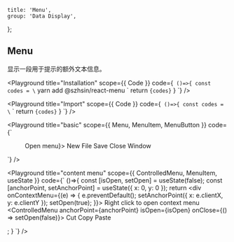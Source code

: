 
	title: 'Menu',
	group: 'Data Display',
};

## Menu

显示一段用于提示的额外文本信息。

<Playground
	title="Installation"
	scope={{ Code }}
	code={`
()=>{
const codes = \`
yarn add @szhsin/react-menu
\`
  return <Code block>{codes}</Code>
}
`}
/>

<Playground
	title="Import"
	scope={{ Code }}
	code={`
()=>{
const codes = \`
\`
  return <Code block>{codes}</Code>
}
`}
/>

<Playground
	title="basic"
	scope={{ Menu, MenuItem, MenuButton }}
	code={`
<Menu menuButton={<MenuButton>Open menu</MenuButton>}>
		<MenuItem>New File</MenuItem>
		<MenuItem>Save</MenuItem>
		<MenuItem>Close Window</MenuItem>
</Menu>
`}
/>

<Playground
	title="content menu"
	scope={{ ControlledMenu, MenuItem, useState }}
	code={`
()=>{
const [isOpen, setOpen] = useState(false);
const [anchorPoint, setAnchorPoint] = useState({ x: 0, y: 0 });
return <div onContextMenu={(e) => {
    e.preventDefault();
    setAnchorPoint({ x: e.clientX, y: e.clientY });
    setOpen(true);
}}>
    Right click to open context menu
    <ControlledMenu anchorPoint={anchorPoint} isOpen={isOpen}
        onClose={() => setOpen(false)}>
        <MenuItem>Cut</MenuItem>
        <MenuItem>Copy</MenuItem>
        <MenuItem>Paste</MenuItem>
    </ControlledMenu>
</div>;
}
`}
/>

